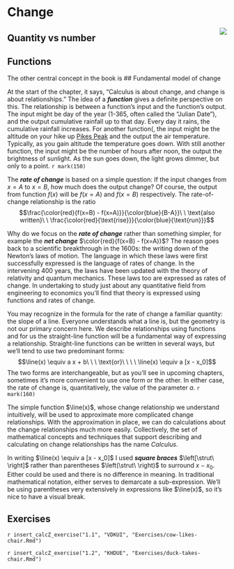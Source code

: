 # Change

<div style="float:right;">[![](www/icons/edit.png)](https://github.com/ProjectMOSAIC/MOSAIC-Calculus/blob/main/Block-1/01-change.Rmd)</div>


## Quantity vs number



## Functions

The other central concept in the book is 
## Fundamental model of change

At the start of the chapter, it says, "Calculus is about change, and change is about relationships." The idea of a ***function*** gives a definite perspective on this. The relationship is between a function's input and the function's output. The input might be day of the year (1-365, often called the "Julian Date"), and the output cumulative rainfall up to that day. Every day it rains, the cumulative rainfall increases. For another function(, the input might be the altitude on your hike up [Pikes Peak](https://en.wikipedia.org/wiki/Pikes_Peak) and the output the air temperature. Typically, as you gain altitude the temperature goes down. With still another function, the input might be the number of hours after noon, the output the brightness of sunlight. As the sun goes down, the light grows dimmer, but only to a point.  `r mark(150)`

The ***rate of change*** is based on a simple question: If the input changes from $x = A$  to $x = B$, how much does the output change? Of course, the output from function $f(x)$ will be $f(x=A)$ and $f(x=B)$ respectively. The rate-of-change relationship is the ratio $$\frac{\color{red}{f(x=B) - f(x=A)}}{\color{blue}{B-A}}\ \ \text{also written}\ \ \frac{\color{red}{\text{rise}}}{\color{blue}{\text{run}}}$$

Why do we focus on the ***rate of change*** rather than something simpler, for example the ***net change*** $\color{red}{f(x=B) - f(x=A)}$? The reason goes back to a scientific breakthrough in the 1600s: the writing down of the Newton's laws of motion. The language in which these laws were first successfully expressed is the language of rates of change. In the intervening 400 years, the laws have been updated with the theory of relativity and quantum mechanics. These laws too are expressed as rates of change. In undertaking to study just about any quantitative field from engineering to economics you'll find that theory is expressed using functions and rates of change.

You may recognize in the formula for the rate of change a familiar quantity: the slope of a line. Everyone understands what a line is, but the geometry is not our primary concern here. We describe relationships using functions and for us the straight-line function will be a fundamental way of expressing a relationship. Straight-line functions can be written in several ways, but we'll tend to use two predominant forms:
$$\line(x) \equiv a x + b\ \ \ \text{or}\ \ \ \ \line(x) \equiv a [x - x_0]$$
The two forms are interchangeable, but as you'll see in upcoming chapters, sometimes it's more convenient to use one form or the other. In either case, the rate of change is, quantitatively, the value of the parameter $a$.  `r mark(160)`

The simple function $\line(x)$, whose change relationship we understand intuitively, will be used to approximate more complicated change relationships. With the approximation in place, we can do calculations about the change relationships much more easily. Collectively, the set of mathematical concepts and techniques that support describing and calculating on change relationships has the name *Calculus*.

::: {.why  data-latex=""}
In writing $\line(x) \equiv a [x - x_0]$ I used ***square braces*** $\left[\strut\ \right]$ rather than parentheses $\left(\strut\ \right)$ to surround $x - x_0$. Either could be used and there is no difference in meaning. In traditional mathematical notation, either serves to demarcate a sub-expression. We'll be using parentheses very extensively in expressions like $\line(x)$, so it's nice to have a visual break. 
:::

## Exercises

`r insert_calcZ_exercise("1.1", "VDKUI", "Exercises/cow-likes-chair.Rmd")`

`r insert_calcZ_exercise("1.2", "KHDUE", "Exercises/duck-takes-chair.Rmd")`



